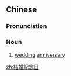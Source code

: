 {{also|结婚纪念日}}
==Chinese==
{{zh-forms|s=结婚纪念日|type=23}}

===Pronunciation===
{{zh-pron
|m=jiéhūn jìniànrì
|c=git3 fan1 gei2 nim6 jat6
|cat=n
}}

===Noun===
{{zh-noun}}

# [[wedding]] [[anniversary]]

[[zh:結婚紀念日]]